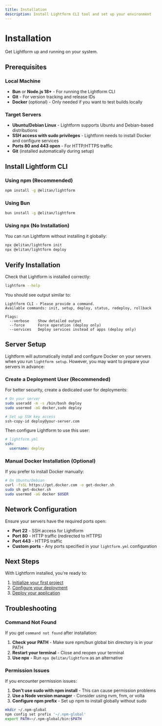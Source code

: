 ```yaml
---
title: Installation
description: Install Lightform CLI tool and set up your environment
---
```


# Installation

Get Lightform up and running on your system.

## Prerequisites

### Local Machine

- **Bun** or **Node.js 18+** - For running the Lightform CLI
- **Git** - For version tracking and release IDs
- **Docker** (optional) - Only needed if you want to test builds locally

### Target Servers

- **Ubuntu/Debian Linux** - Lightform supports Ubuntu and Debian-based distributions
- **SSH access with sudo privileges** - Lightform needs to install Docker and configure services
- **Ports 80 and 443 open** - For HTTP/HTTPS traffic
- **Git** (installed automatically during setup)

## Install Lightform CLI

### Using npm (Recommended)

```bash
npm install -g @elitan/lightform
```

### Using Bun

```bash
bun install -g @elitan/lightform
```

### Using npx (No Installation)

You can run Lightform without installing it globally:

```bash
npx @elitan/lightform init
npx @elitan/lightform deploy
```

## Verify Installation

Check that Lightform is installed correctly:

```bash
lightform --help
```

You should see output similar to:

```
Lightform CLI - Please provide a command.
Available commands: init, setup, deploy, status, redeploy, rollback

Flags:
  --verbose    Show detailed output
  --force      Force operation (deploy only)
  --services   Deploy services instead of apps (deploy only)
```

## Server Setup

Lightform will automatically install and configure Docker on your servers when you run `lightform setup`. However, you may want to prepare your servers in advance:

### Create a Deployment User (Recommended)

For better security, create a dedicated user for deployments:

```bash
# On your server
sudo useradd -m -s /bin/bash deploy
sudo usermod -aG docker,sudo deploy

# Set up SSH key access
ssh-copy-id deploy@your-server.com
```

Then configure Lightform to use this user:

```yaml
# lightform.yml
ssh:
  username: deploy
```

### Manual Docker Installation (Optional)

If you prefer to install Docker manually:

```bash
# On Ubuntu/Debian
curl -fsSL https://get.docker.com -o get-docker.sh
sudo sh get-docker.sh
sudo usermod -aG docker $USER
```

## Network Configuration

Ensure your servers have the required ports open:

- **Port 22** - SSH access for Lightform
- **Port 80** - HTTP traffic (redirected to HTTPS)
- **Port 443** - HTTPS traffic
- **Custom ports** - Any ports specified in your `lightform.yml` configuration

## Next Steps

With Lightform installed, you're ready to:

1. [Initialize your first project](/quick-start)
2. [Configure your deployment](/configuration)
3. [Deploy your application](/commands/deploy)

## Troubleshooting

### Command Not Found

If you get `command not found` after installation:

1. **Check your PATH** - Make sure npm/bun global bin directory is in your PATH
2. **Restart your terminal** - Close and reopen your terminal
3. **Use npx** - Run `npx @elitan/lightform` as an alternative

### Permission Issues

If you encounter permission issues:

1. **Don't use sudo with npm install** - This can cause permission problems
2. **Use a Node version manager** - Consider using nvm, fnm, or volta
3. **Configure npm prefix** - Set up npm to install globally without sudo

```bash
mkdir ~/.npm-global
npm config set prefix '~/.npm-global'
export PATH=~/.npm-global/bin:$PATH
```
